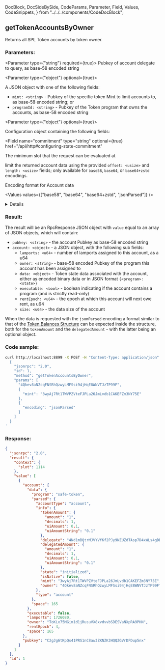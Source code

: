   DocBlock,
  DocSideBySide,
  CodeParams,
  Parameter,
  Field,
  Values,
  CodeSnippets,
} from "../../../components/CodeDocBlock";

<DocBlock>

## getTokenAccountsByOwner

Returns all SPL Token accounts by token owner.

<DocSideBySide>
<CodeParams>

### Parameters:

<Parameter type={"string"} required={true}>
  Pubkey of account delegate to query, as base-58 encoded string
</Parameter>

<Parameter type={"object"} optional={true}>

A JSON object with one of the following fields:

- `mint: <string>` - Pubkey of the specific token Mint to limit accounts to, as base-58 encoded string; or
- `programId: <string>` - Pubkey of the Token program that owns the accounts, as base-58 encoded string

</Parameter>

<Parameter type={"object"} optional={true}>

Configuration object containing the following fields:

<Field
  name="commitment"
  type="string"
  optional={true}
  href="/api/http#configuring-state-commitment"
></Field>

<Field name="minContextSlot" type="number" optional={true}>
  The minimum slot that the request can be evaluated at
</Field>

<Field name="dataSlice" type="object" optional={true}>

limit the returned account data using the provided `offset: <usize>`
and `length: <usize>` fields; only available for
`base58`, `base64`, or `base64+zstd` encodings.

</Field>

<Field name="encoding" type="string" optional={true} href="/api/http#parsed-responses">

Encoding format for Account data

<Values values={["base58", "base64", "base64+zstd", "jsonParsed"]} />

<details>

- `base58` is slow and limited to less than 129 bytes of Account data.
- `base64` will return base64 encoded data for Account data of any size.
- `base64+zstd` compresses the Account data using [Zstandard](https://facebook.github.io/zstd/)
  and base64-encodes the result.
- `jsonParsed` encoding attempts to use program-specific state parsers to return
  more human-readable and explicit account state data.
- If `jsonParsed` is requested but a parser cannot be found, the field falls
  back to `base64` encoding, detectable when the `data` field is type `string`.

</details>

</Field>

</Parameter>

### Result:

The result will be an RpcResponse JSON object with `value` equal to an array of JSON objects, which will contain:

- `pubkey: <string>` - the account Pubkey as base-58 encoded string
- `account: <object>` - a JSON object, with the following sub fields:
  - `lamports: <u64>` - number of lamports assigned to this account, as a u64
  - `owner: <string>` - base-58 encoded Pubkey of the program this account has been assigned to
  - `data: <object>` - Token state data associated with the account, either as encoded binary data or in JSON format `{<program>: <state>}`
  - `executable: <bool>` - boolean indicating if the account contains a program \(and is strictly read-only\)
  - `rentEpoch: <u64>` - the epoch at which this account will next owe rent, as u64
  - `size: <u64>` - the data size of the account

When the data is requested with the `jsonParsed` encoding a format similar to that of the [Token Balances Structure](/api/http#token-balances-structure) can be expected inside the structure, both for the `tokenAmount` and the `delegatedAmount` - with the latter being an optional object.

</CodeParams>

<CodeSnippets>

### Code sample:

```bash
curl http://localhost:8899 -X POST -H "Content-Type: application/json" -d '
  {
    "jsonrpc": "2.0",
    "id": 1,
    "method": "getTokenAccountsByOwner",
    "params": [
      "4Qkev8aNZcqFNSRhQzwyLMFSsi94jHqE8WNVTJzTP99F",
      {
        "mint": "3wyAj7Rt1TWVPZVteFJPLa26JmLvdb1CAKEFZm3NY75E"
      },
      {
        "encoding": "jsonParsed"
      }
    ]
  }
'
```

### Response:

```json
{
  "jsonrpc": "2.0",
  "result": {
    "context": {
      "slot": 1114
    },
    "value": [
      {
        "account": {
          "data": {
            "program": "safe-token",
            "parsed": {
              "accountType": "account",
              "info": {
                "tokenAmount": {
                  "amount": "1",
                  "decimals": 1,
                  "uiAmount": 0.1,
                  "uiAmountString": "0.1"
                },
                "delegate": "4Nd1mBQtrMJVYVfKf2PJy9NZUZdTAsp7D4xWLs4gDB4T",
                "delegatedAmount": {
                  "amount": "1",
                  "decimals": 1,
                  "uiAmount": 0.1,
                  "uiAmountString": "0.1"
                },
                "state": "initialized",
                "isNative": false,
                "mint": "3wyAj7Rt1TWVPZVteFJPLa26JmLvdb1CAKEFZm3NY75E",
                "owner": "4Qkev8aNZcqFNSRhQzwyLMFSsi94jHqE8WNVTJzTP99F"
              },
              "type": "account"
            },
            "space": 165
          },
          "executable": false,
          "lamports": 1726080,
          "owner": "ToKLx75MGim1d1jRusuVX8xvdvvbSDESVaNXpRA9PHN",
          "rentEpoch": 4,
          "space": 165
        },
        "pubkey": "C2gJg6tKpQs41PRS1nC8aw3ZKNZK3HQQZGVrDFDup5nx"
      }
    ]
  },
  "id": 1
}
```

</CodeSnippets>
</DocSideBySide>
</DocBlock>
